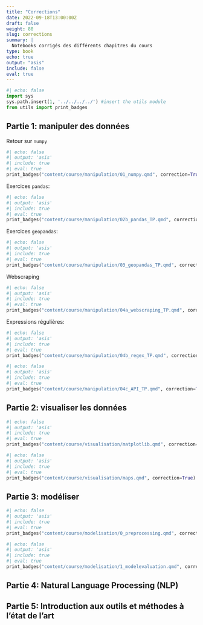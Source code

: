 ```yaml
---
title: "Corrections"
date: 2022-09-18T13:00:00Z
draft: false
weight: 80
slug: corrections
summary: |
  Notebooks corrigés des différents chapitres du cours
type: book
echo: true
output: "asis"
include: false
eval: true
---
```


::: {.cell .markdown}
```python
#| echo: false
import sys
sys.path.insert(1, '../../../../') #insert the utils module
from utils import print_badges
```
:::

## Partie 1: manipuler des données

Retour sur `numpy`

::: {.cell .markdown}
```python
#| echo: false
#| output: 'asis'
#| include: true
#| eval: true
print_badges("content/course/manipulation/01_numpy.qmd", correction=True)
```
:::

Exercices `pandas`:

::: {.cell .markdown}
```python
#| echo: false
#| output: 'asis'
#| include: true
#| eval: true
print_badges("content/course/manipulation/02b_pandas_TP.qmd", correction=True)
```
:::

Exercices `geopandas`:

::: {.cell .markdown}
```python
#| echo: false
#| output: 'asis'
#| include: true
#| eval: true
print_badges("content/course/manipulation/03_geopandas_TP.qmd", correction=True)
```
:::

Webscraping

::: {.cell .markdown}
```python
#| echo: false
#| output: 'asis'
#| include: true
#| eval: true
print_badges("content/course/manipulation/04a_webscraping_TP.qmd", correction=True)
```
:::

Expressions régulières:

::: {.cell .markdown}
```python
#| echo: false
#| output: 'asis'
#| include: true
#| eval: true
print_badges("content/course/manipulation/04b_regex_TP.qmd", correction=True)
```
:::

::: {.cell .markdown}
```python
#| echo: false
#| output: 'asis'
#| include: true
#| eval: true
print_badges("content/course/manipulation/04c_API_TP.qmd", correction=True)
```
:::

## Partie 2: visualiser les données


::: {.cell .markdown}
```python
#| echo: false
#| output: 'asis'
#| include: true
#| eval: true
print_badges("content/course/visualisation/matplotlib.qmd", correction=True)
```
:::

::: {.cell .markdown}
```python
#| echo: false
#| output: 'asis'
#| include: true
#| eval: true
print_badges("content/course/visualisation/maps.qmd", correction=True)
```
:::


## Partie 3: modéliser

::: {.cell .markdown}
```python
#| echo: false
#| output: 'asis'
#| include: true
#| eval: true
print_badges("content/course/modelisation/0_preprocessing.qmd", correction=True)
```
:::

::: {.cell .markdown}
```python
#| echo: false
#| output: 'asis'
#| include: true
#| eval: true
print_badges("content/course/modelisation/1_modelevaluation.qmd", correction=True)
```
:::


## Partie 4: Natural Language Processing (NLP)

## Partie 5: Introduction aux outils et méthodes à l'état de l'art
